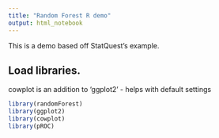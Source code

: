 ```yaml
---
title: "Random Forest R demo"
output: html_notebook
---
```


This is a demo based off StatQuest's example.

## Load libraries.

cowplot is an addition to 'ggplot2' - helps with default settings

```r
library(randomForest)
library(ggplot2)
library(cowplot)
library(pROC)
```


